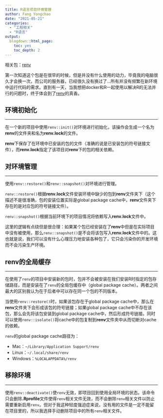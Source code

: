 ```yaml
---
title: R语言项目环境管理
author: Fang Yongchao
date: "2021-05-21"
categories:
  - "工程相关"
  - "R语言"
output:
  blogdown::html_page:
    toc: yes
    toc_depth: 2
---
```


相关包：[renv](https://mirrors.tuna.tsinghua.edu.cn/CRAN/web/packages/renv/index.html)

第一次知道这个包是在很早的时候，但是并没有什么使用的动力，毕竟我的电脑很久才会换一次，而公司的服务器，已经很久没有换过了...所有并没有频繁在新环境中运行代码的需求。直到有一天，当我想把docker和R一起使用以解决R的无法并行的问题时，终于体会到了[renv](https://mirrors.tuna.tsinghua.edu.cn/CRAN/web/packages/renv/index.html)的真香。

## 环境初始化

-----------------------

在一个新的项目中使用`renv::init()`对环境进行初始化，该操作会生成一个名为**renv**的文件夹和名为**renv.lock**的文件。

**renv**下保存了在环境中已安装的包的文件（准确的说是已安装包的符号链接文件），而**renv.lock**指定了该项目对**renv**下的包的相关依赖。

## 对环境管理

-----------------------

使用`renv::restore()`和`renv::snapshot()`对环境进行管理。

`renv::restore()`根据**renv.lock**文件安装环境中缺少的包到**renv**文件夹下（这个描述不是很准确，包的安装位置实际是global package cache中，**renv**文件夹下存在的是对应包的符号链接文件）。

`renv::snapshot()`根据当前环境下的项目情况将依赖写入**renv.lock**文件中。

这里的逻辑有点绕但是很合理：如果某个包已经安装在了**renv**中但是在实际项目中没有被使用，那么`renv::snapshot()`是不会将该包写入**renv.lock**文件中的。这也就是说，我们可以没有什么心理压力地安装各种包了，它只会污染你的开发环境而不会污染生产环境。

## renv的全局缓存

-----------------------

在使用了`renv`的项目中安装新的包时，包并不会被安装在我们安装R时指定的包存储路径，而是安装在了`renv`的全局包缓存中（global package cache）。两者之间最大的区别我认为在于后者中可以存在同一个包的不同版本。

当使用`renv::restore()`时，如果该包存在于global package cache中，那么在**renv**文件夹下会形成该包的符号链接；如果global package cache中不存在该包，那么会先将该包安装到global package cache中，然后形成符号链接。同时可以使用`renv::isolate()`将cache中的包复制到**renv**文件夹中从而切断对cache的依赖。

`renv`的global package cache路径为：

- Mac：`~/Library/Application Support/renv`
- Linux：`~/.local/share/renv`
- Windows：`%LOCALAPPDATA%/renv`

## 移除环境

-----------------------

使用`renv::deactivate()`使`renv`无效，即项目回到使用全局环境的状态。该命令只会删除**.Rprofile**文件使得`renv`相关文件无效，而不会删除`renv`相关文件以防止需要重新启用`renv`。但对于我这种轻度强迫症来说，没有用的文件是一定不能留在项目里的，所以我选择手动删除项目中的所有`renv`相关文件。



